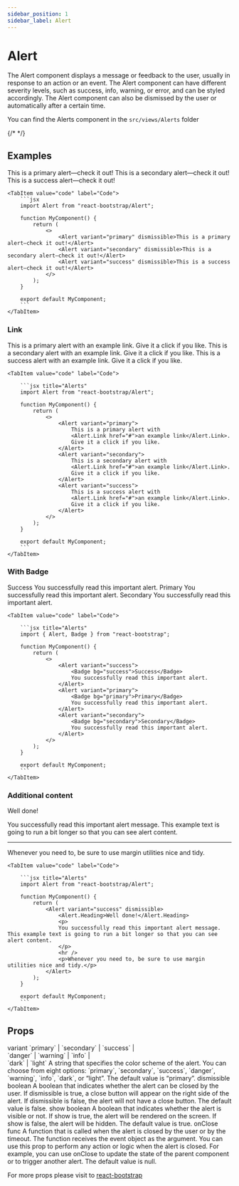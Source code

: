 ```yaml
---
sidebar_position: 1
sidebar_label: Alert
---
```


# Alert

The Alert component displays a message or feedback to the user, usually in response to an action or an event. The Alert component can have different severity levels, such as success, info, warning, or error, and can be styled accordingly. The Alert component can also be dismissed by the user or automatically after a certain time.

You can find the Alerts component in the `src/views/Alerts` folder





{/* <Playground /> */}


## Examples

<Tabs>
    <TabItem value="preview" label="Preview">
        <CodePreview>
            <Alert variant="primary" dismissible>This is a primary alert—check it out!</Alert>
            <Alert variant="secondary" dismissible>This is a secondary alert—check it out!</Alert>
            <Alert variant="success" dismissible>This is a success alert—check it out!</Alert>
        </CodePreview>  
    </TabItem>

    <TabItem value="code" label="Code">
        ```jsx
        import Alert from "react-bootstrap/Alert";

        function MyComponent() {
            return (
                <>
                    <Alert variant="primary" dismissible>This is a primary alert—check it out!</Alert>
                    <Alert variant="secondary" dismissible>This is a secondary alert—check it out!</Alert>
                    <Alert variant="success" dismissible>This is a success alert—check it out!</Alert>
                </>
            );
        }

        export default MyComponent;
        ```
    </TabItem>
</Tabs>

### Link

<Tabs>
    <TabItem value="preview" label="Preview">
        <CodePreview>
            <Alert variant="primary">This is a primary alert with <Alert.Link href="#">an example link</Alert.Link>. Give it a click if you like.</Alert>
            <Alert variant="secondary">This is a secondary alert with <Alert.Link href="#">an example link</Alert.Link>. Give it a click if you like.</Alert>
            <Alert variant="success">This is a success alert with <Alert.Link href="#">an example link</Alert.Link>. Give it a click if you like.</Alert>
        </CodePreview>
    </TabItem>
    
    <TabItem value="code" label="Code">

        ```jsx title="Alerts"
        import Alert from "react-bootstrap/Alert";

        function MyComponent() {
            return (
                <>
                    <Alert variant="primary">
                        This is a primary alert with 
                        <Alert.Link href="#">an example link</Alert.Link>. 
                        Give it a click if you like.
                    </Alert>
                    <Alert variant="secondary">
                        This is a secondary alert with
                        <Alert.Link href="#">an example link</Alert.Link>.
                        Give it a click if you like.
                    </Alert>
                    <Alert variant="success">
                        This is a success alert with 
                        <Alert.Link href="#">an example link</Alert.Link>.
                        Give it a click if you like.
                    </Alert>
                </>
            );
        }

        export default MyComponent;
        ```
    </TabItem>
</Tabs>


### With Badge

<Tabs>
    <TabItem value="preview" label="Preview">
        <CodePreview>
            <Alert variant="success"><Badge bg="success">Success</Badge> You successfully read this important alert.</Alert>
            <Alert variant="primary"> <Badge bg="primary">Primary</Badge> You successfully read this important alert.</Alert>
            <Alert variant="secondary"><Badge bg="secondary">Secondary</Badge> You successfully read this important alert.</Alert>
        </CodePreview>
    </TabItem>
    
    <TabItem value="code" label="Code">

        ```jsx title="Alerts"
        import { Alert, Badge } from "react-bootstrap";

        function MyComponent() {
            return (
                <>
                    <Alert variant="success">
                        <Badge bg="success">Success</Badge> 
                        You successfully read this important alert.
                    </Alert>
                    <Alert variant="primary">
                        <Badge bg="primary">Primary</Badge>
                        You successfully read this important alert.
                    </Alert>
                    <Alert variant="secondary">
                        <Badge bg="secondary">Secondary</Badge>
                        You successfully read this important alert.
                    </Alert>
                </>
            );
        }

        export default MyComponent;
        ```
    </TabItem>
</Tabs>

### Additional content

<Tabs>
    <TabItem value="preview" label="Preview">
        <CodePreview>
            <Alert variant="success" dismissible>
                <Alert.Heading>Well done!</Alert.Heading>
                <p>
                You successfully read this important alert message. This example text is going to run a bit longer so that you can see alert content.
                </p>
                <hr />
            <p>Whenever you need to, be sure to use margin utilities nice and tidy.</p>
            </Alert>
        </CodePreview>
    </TabItem>
    
    <TabItem value="code" label="Code">

        ```jsx title="Alerts"
        import Alert from "react-bootstrap/Alert";

        function MyComponent() {
            return (
                <Alert variant="success" dismissible>
                    <Alert.Heading>Well done!</Alert.Heading>
                    <p>
                    You successfully read this important alert message. This example text is going to run a bit longer so that you can see alert content.
                    </p>
                    <hr />
                    <p>Whenever you need to, be sure to use margin utilities nice and tidy.</p>
                </Alert>
            );
        }

        export default MyComponent;
        ```
    </TabItem>
</Tabs>

## Props

<FeatureTable>
    <tr>
        <td>variant</td>
        <td>`primary` | `secondary` | `success` | 
        <br />`danger` | `warning` | `info` | <br/> 
        `dark` | `light`</td>
        <td></td>
        <td>A string that specifies the color scheme of the alert. You can choose from eight options: `primary`, `secondary`, `success`, `danger`, `warning`, `info`, `dark`, or “light”. The default value is “primary”.</td>
    </tr>
    <tr>
        <td>dismissible</td>
        <td>boolean</td>
        <td></td>
        <td>A boolean that indicates whether the alert can be closed by the user. If dismissible is true, a close button will appear on the right side of the alert. If dismissible is false, the alert will not have a close button. The default value is false.</td>
    </tr>
    <tr>
        <td>show</td>
        <td>boolean</td>
        <td></td>
        <td>A boolean that indicates whether the alert is visible or not. If show is true, the alert will be rendered on the screen. If show is false, the alert will be hidden. The default value is true.</td>
    </tr>
    <tr>
        <td>onClose</td>
        <td>func</td>
        <td></td>
        <td> A function that is called when the alert is closed by the user or by the timeout. The function receives the event object as the argument. You can use this prop to perform any action or logic when the alert is closed. For example, you can use onClose to update the state of the parent component or to trigger another alert. The default value is null.</td>
    </tr>
</FeatureTable>

For more props please visit to <a href="https://react-bootstrap.netlify.app/docs/components/alerts" target="_blank">react-bootstrap</a>
